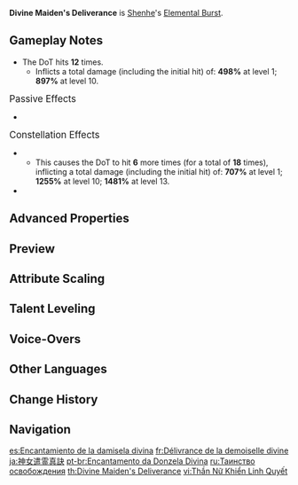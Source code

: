 {{Talent Infobox
|image         = Talent Divine Maiden's Deliverance.png
|character     = Shenhe
|type          = Elemental Burst
|info          = Unleashes the power of the Talisman Spirit, allowing it to roam free in this plane, dealing {{Color|AoE Cryo DMG}}.<br>The Talisman Spirit then creates a field that decreases the {{Color|Cryo RES}} and {{Color|Physical RES}} of opponents within it. It also deals periodic {{Color|Cryo DMG}} to opponents within the field.
|energyCost    = 80
|CD            = 20s
|Duration      = 12s
|attr1         = Skill DMG
|value1        = 101–214.2%
|attr2         = RES Decrease
|value2        = 6.0–15%
|attr3         = DoT
|value3        = 33.1–70.4%
|attr4         = Duration
|value4        = 12s
|utility1      = Cryo RES Reduction
|utility2      = Physical RES Reduction
|scale_att1    = ATK
}}
{{Description|The way of the adepti is not defined only by the mysterious and fantastical. Only by observing the changes in the heavens and the earth, and understanding the laws of cause and effect in this realm, may its essence be understood.}}
'''Divine Maiden's Deliverance''' is [[Shenhe]]'s [[Elemental Burst]].

==Gameplay Notes==
* The DoT hits '''12''' times.
** Inflicts a total damage (including the initial hit) of: '''498%''' at level 1; '''897%''' at level 10.

;<big>Passive Effects</big>
* {{Talent Note|character=Shenhe|talent=Divine Maiden's Deliverance|ascension|1|Deific Embrace}}

;<big>Constellation Effects</big>
* {{Talent Note|constellation|2|Centered Spirit|Increases the duration of this talent by 6 seconds, and increases the {{Cryo}} CRIT DMG of characters within the field by 15%.}}
** This causes the DoT to hit '''6''' more times (for a total of '''18''' times), inflicting a total damage (including the initial hit) of: '''707%''' at level 1; '''1255%''' at level 10; '''1481%''' at level 13.
* {{Talent Note|constellation|5|Divine Attainment}}

==Advanced Properties==
{{Advanced Properties
|title   = Skill DMG
|gu      = 1U
|icdtag  = none
|poise   = 250
|impulse = 3
|blunt   = 1

|title2   = DoT
|gu2      = 1U
|icdtag2  = Elemental Burst
|icdtype2 = 2.5s/3 Hits
|poise2   = 50
|impulse2 = 2
}}

==Preview==
{{Preview
|file=Divine Maiden's Deliverance Preview
}}
{{Clr}}

==Attribute Scaling==
{{Talent Scaling
|talentType=Elemental Burst
|levels=14
|order=skilldmg,resdecrease,dot,duration,cd,energycost
|titles=Skill DMG (%),RES Decrease (%),DoT (%),Duration,CD,Energy Cost
|skilldmg_1=100.8
|skilldmg_2=108.36
|skilldmg_3=115.92
|skilldmg_4=126
|skilldmg_5=133.56
|skilldmg_6=141.12
|skilldmg_7=151.2
|skilldmg_8=161.28
|skilldmg_9=171.36
|skilldmg_10=181.44
|skilldmg_11=191.52
|skilldmg_12=201.6
|skilldmg_13=214.2
|skilldmg_14=227
|resdecrease_1=6
|resdecrease_2=7
|resdecrease_3=8
|resdecrease_4=9
|resdecrease_5=10
|resdecrease_6=11
|resdecrease_7=12
|resdecrease_8=13
|resdecrease_9=14
|resdecrease_10=15
|resdecrease_11=15
|resdecrease_12=15
|resdecrease_13=15
|resdecrease_14=15
|dot_1=33.12
|dot_2=35.6
|dot_3=38.09
|dot_4=41.4
|dot_5=43.88
|dot_6=46.37
|dot_7=49.68
|dot_8=52.99
|dot_9=56.3
|dot_10=59.62
|dot_11=62.93
|dot_12=66.24
|dot_13=70.38
|dot_14=74.5
|duration=12s
|cd=20s
|energycost=80
}}

==Talent Leveling==
{{Talent Upgrade|Shenhe}}

==Voice-Overs==
{{Talent VO}}
<!--
==Trivia==
-->
==Other Languages==
{{Other Languages
|en      = Divine Maiden's Deliverance
|zhs     = 神女遣灵真诀
|zhs_rm  = Shénnǚ Qiǎn Líng Zhēnjué
|zht     = 神女遣靈真訣
|zht_rm  = Shénnǚ Qiǎn Líng Zhēnjué
|zh_tl   = Secret of Divine Maiden's Spirit Deliverance
|ja      = 神女遣霊真訣
|ja_rm   = Shinnyo Kenrei Shinketsu{{Assumed}}
|ja_tl   = True Secret of Divine Maiden's Spirit Deliverance{{Sino|ja}}
|ko      = 신녀 강령 비결
|ko_rm   = Sinnyeo Gangryeong Bigyeol
|ko_tl   = Secret of Divine Maiden's Spirit Deliverance
|es      = Encantamiento de la damisela divina
|es_tl   = Enchantment of the Divine Damsel
|fr      = Délivrance de la demoiselle divine
|fr_tl   = Divine Maiden's Deliverance
|ru      = Таинство освобождения
|ru_tl   = Secret of Deliverance
|th      = Divine Maiden's Deliverance
|vi      = Thần Nữ Khiển Linh Quyết
|vi_tl   = 
|de      = Geisterbefehligung der göttlichen Jungfrau
|de_tl   = Spirit Command of the Divine Maiden
|id      = Divine Maiden's Deliverance
|pt      = Encantamento da Donzela Divina
|pt_tl   = Enchantment of the Divine Damsel
|tr      = Kutsal Kadının Hükmü
|tr_tl   = Divine Woman's Judgement
|it      = Salvezza della divina damigella
|it_tl   = Divine Damsel's Salvation
}}

==Change History==
{{Change History|2.4}}
<!--
==References==
{{Reflist}}
-->
==Navigation==
{{Talent Navbox|Shenhe}}

[[es:Encantamiento de la damisela divina]]
[[fr:Délivrance de la demoiselle divine]]
[[ja:神女遣霊真訣]]
[[pt-br:Encantamento da Donzela Divina]]
[[ru:Таинство освобождения]]
[[th:Divine Maiden's Deliverance]]
[[vi:Thần Nữ Khiển Linh Quyết]]